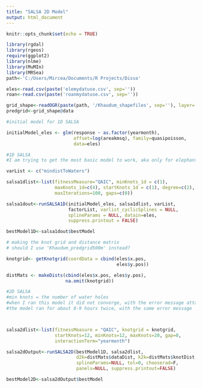 ---
title: "SALSA 2D Model"
output: html_document
---

```{r setup, include=FALSE}
knitr::opts_chunk$set(echo = TRUE)
```


```{r}
library(rgdal)
library(rgeos)
require(ggplot2)
library(nlme)
library(MuMIn)
library(MRSea)
path<-'C:/Users/Mircea/Documents/R Projects/Disso'
```

```{r}
eles<-read.csv(paste('elemydatuse.csv', sep=''))
roan<-read.csv(paste('roanmydatuse.csv', sep=''))

grid_shape<-readOGR(paste(path, '/Khaudum_shapefiles', sep=''), layer='Khaudum_predgrid500m')
predgrid<-grid_shape@data
```

```{r}
#initial model for 1D SALSA

initialModel_eles <- glm(response ~ as.factor(yearmonth), 
                         offset=log(areakmsq), family=quasipoisson, 
                         data=eles)
```

```{r}

#1D SALSA
#I am trying to get the most basic model to work, aka only for elephants and only considering the distance to water

varList <- c("mindistToWaters")

salsa1dlist<-list(fitnessMeasure="QAIC", minKnots_1d = c(1),
                  maxKnots_1d=c(4), startKnots_1d = c(1), degree=c(2),
                  maxIterations=100, gaps=c(0))

salsa1dout<-runSALSA1D(initialModel_eles, salsa1dlist, varList,
                       factorList, varlist_cyclicSplines = NULL,
                       splineParams = NULL, datain=eles,
                       suppress.printout = FALSE)

bestModel1D<-salsa1dout$bestModel
```

```{r}
# making the knot grid and distance matrix
# should I use 'Khaudum_predgrid500m' instead?

knotgrid<- getKnotgrid(coordData = cbind(eles$x.pos,
                                         eles$y.pos))

distMats <- makeDists(cbind(eles$x.pos, eles$y.pos),
                      na.omit(knotgrid))

```

```{r}
#2D SALSA
#min knots = the number of water holes
#when I ran this model it did not converge, with the error message attached in the e-mail/on teams
#the model ran for about 8-9 hours twice, with the same error message



salsa2dlist<-list(fitnessMeasure = "QAIC", knotgrid = knotgrid,
                  startKnots=12, minKnots=12, maxKnots=20, gap=0,
                  interactionTerm="yearmonth")

salsa2dOutput<-runSALSA2D(bestModel1D, salsa2dlist,
                          d2k=distMats$dataDist, k2k=distMats$knotDist,
                          splineParams=NULL, tol=0, chooserad=F,
                          panels=NULL, suppress.printout=FALSE)

bestModel2D<-salsa2dOutput$bestModel
```








